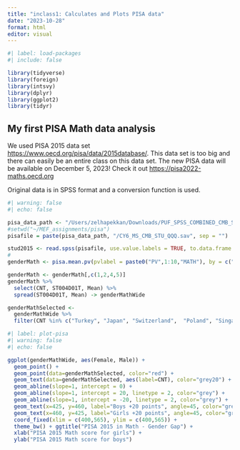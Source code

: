 ```yaml
---
title: "inclass1: Calculates and Plots PISA data"
date: "2023-10-28"
format: html
editor: visual
---
```


```r
#| label: load-packages
#| include: false

library(tidyverse)
library(foreign)
library(intsvy)
library(dplyr)
library(ggplot2)
library(tidyr)

```

## My first PISA Math data analysis

We used PISA 2015 data set <https://www.oecd.org/pisa/data/2015database/>. This data set is too big and there can easily be an entire class on this data set. The new PISA data will be available on December 5, 2023! Check it out <https://pisa2022-maths.oecd.org>

Original data is in SPSS format and a conversion function is used.

```r
#| warning: false
#| echo: false

pisa_data_path <- "/Users/zelhapekkan/Downloads/PUF_SPSS_COMBINED_CMB_STU_QQQ"
#setwd("~/MEF_assignments/pisa")
pisafile = paste(pisa_data_path, "/CY6_MS_CMB_STU_QQQ.sav", sep = "")

stud2015 <- read.spss(pisafile, use.value.labels = TRUE, to.data.frame = TRUE)
#
genderMath <- pisa.mean.pv(pvlabel = paste0("PV",1:10,"MATH"), by = c("CNT", "ST004D01T"), data = stud2015)

genderMath <- genderMath[,c(1,2,4,5)]
genderMath %>%
  select(CNT, ST004D01T, Mean) %>%
  spread(ST004D01T, Mean) -> genderMathWide

genderMathSelected <-
  genderMathWide %>%
  filter(CNT %in% c("Turkey", "Japan", "Switzerland",  "Poland", "Singapore", "Finland", "Singapore", "Korea", "United States"))
```

```r
#| label: plot-pisa
#| warning: false
#| echo: false

ggplot(genderMathWide, aes(Female, Male)) +
  geom_point() +
  geom_point(data=genderMathSelected, color="red") +
  geom_text(data=genderMathSelected, aes(label=CNT), color="grey20") +
  geom_abline(slope=1, intercept = 0) + 
  geom_abline(slope=1, intercept = 20, linetype = 2, color="grey") + 
  geom_abline(slope=1, intercept = -20, linetype = 2, color="grey") +
  geom_text(x=425, y=460, label="Boys +20 points", angle=45, color="grey", size=8) + 
  geom_text(x=460, y=425, label="Girls +20 points", angle=45, color="grey", size=8) + 
  coord_fixed(xlim = c(400,565), ylim = c(400,565)) +
  theme_bw() + ggtitle("PISA 2015 in Math - Gender Gap") +
  xlab("PISA 2015 Math score for girls") +
  ylab("PISA 2015 Math score for boys")
```
